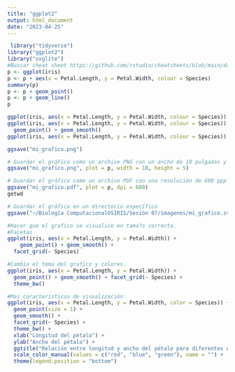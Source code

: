 ```yaml
---
title: "ggplot2"
output: html_document
date: "2023-04-25"
---
```


```r
 library("tidyverse")
library("ggplot2")
library("svglite")
#Buscar cheat sheet https://github.com/rstudio/cheatsheets/blob/main/data-visualization-2.1.pdf
p <- ggplot(iris)
p <- p + aes(x = Petal.Length, y = Petal.Width, colour = Species)
summary(p)
p <- p + geom_point()
p <- p + geom_line()
p

ggplot(iris, aes(x = Petal.Length, y = Petal.Width, colour = Species)) + geom_point()
ggplot(iris, aes(x = Petal.Length, y = Petal.Width, colour = Species)) + 
  geom_point() + geom_smooth()
ggplot(iris, aes(x = Petal.Length, y = Petal.Width, colour = Species)) + geom_point()

ggsave("mi_grafico.png")

# Guardar el gráfico como un archivo PNG con un ancho de 10 pulgadas y una altura de 5 pulgadas
ggsave("mi_grafico.png", plot = p, width = 10, height = 5)

# Guardar el gráfico como un archivo PDF con una resolución de 600 ppp
ggsave("mi_grafico.pdf", plot = p, dpi = 600)
getwd

# Guardar el gráfico en un directorio específico
ggsave("~/Biología ComputacionalOSIRIS/Sesión 07/imagenes/mi_grafico.svg", plot = p)

#Hacer que el grafico se visualice en tama?o correcto. 
#Facetas
ggplot(iris, aes(x = Petal.Length, y = Petal.Width)) + 
    geom_point() + geom_smooth() + 
  facet_grid(~ Species)

#Cambia el tema del grafico y colores. 
ggplot(iris, aes(x = Petal.Length, y = Petal.Width)) + 
  geom_point() + geom_smooth() + facet_grid(~ Species) +
  theme_bw()

#Mas caracteristicas de visualización
ggplot(iris, aes(x = Petal.Length, y = Petal.Width, color = Species)) +
  geom_point(size = 1) +
  geom_smooth() +
  facet_grid(~ Species) +
  theme_bw() +
  xlab("Longitud del pétalo") +
  ylab("Ancho del pétalo") +
  ggtitle("Relación entre longitud y ancho del pétalo para diferentes especies de iris") +
  scale_color_manual(values = c("red", "blue", "green"), name = "") +
  theme(legend.position = "bottom")
```

